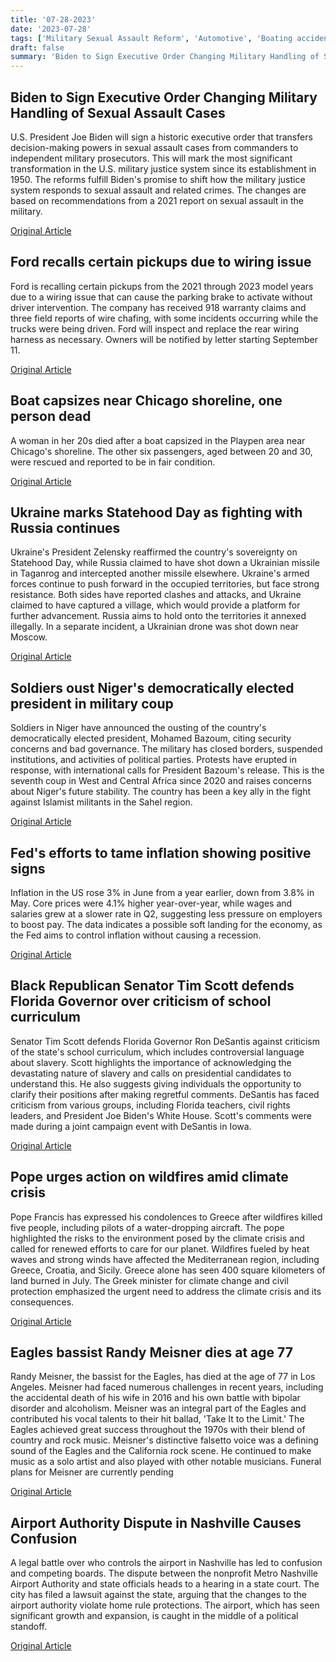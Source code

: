 ```yaml
---
title: '07-28-2023'
date: '2023-07-28'
tags: ['Military Sexual Assault Reform', 'Automotive', 'Boating accident', 'Ukraine-Russia conflict', 'Military Coup', 'Inflation', 'Black Republican Senator, Florida Governor, school curriculum, slavery, criticism, presidential candidates', 'Wildfires', 'Obituary', 'Airport Authority']
draft: false
summary: 'Biden to Sign Executive Order Changing Military Handling of Sexual Assault Cases...'
---
```


## Biden to Sign Executive Order Changing Military Handling of Sexual Assault Cases
U.S. President Joe Biden will sign a historic executive order that transfers decision-making powers in sexual assault cases from commanders to independent military prosecutors. This will mark the most significant transformation in the U.S. military justice system since its establishment in 1950. The reforms fulfill Biden's promise to shift how the military justice system responds to sexual assault and related crimes. The changes are based on recommendations from a 2021 report on sexual assault in the military.

[Original Article](https://abcnews.go.com/Politics/biden-executive-order-military-sexual-assault/story?id=101761776)

## Ford recalls certain pickups due to wiring issue
Ford is recalling certain pickups from the 2021 through 2023 model years due to a wiring issue that can cause the parking brake to activate without driver intervention. The company has received 918 warranty claims and three field reports of wire chafing, with some incidents occurring while the trucks were being driven. Ford will inspect and replace the rear wiring harness as necessary. Owners will be notified by letter starting September 11.

[Original Article](https://abcnews.go.com/US/wireStory/ford-recalls-870k-150-pickups-us-parking-brakes-101765193)

## Boat capsizes near Chicago shoreline, one person dead
A woman in her 20s died after a boat capsized in the Playpen area near Chicago's shoreline. The other six passengers, aged between 20 and 30, were rescued and reported to be in fair condition.

[Original Article](https://abcnews.go.com/US/wireStory/woman-dies-6-people-hospitalized-after-boat-hits-101768487)

## Ukraine marks Statehood Day as fighting with Russia continues
Ukraine's President Zelensky reaffirmed the country's sovereignty on Statehood Day, while Russia claimed to have shot down a Ukrainian missile in Taganrog and intercepted another missile elsewhere. Ukraine's armed forces continue to push forward in the occupied territories, but face strong resistance. Both sides have reported clashes and attacks, and Ukraine claimed to have captured a village, which would provide a platform for further advancement. Russia aims to hold onto the territories it annexed illegally. In a separate incident, a Ukrainian drone was shot down near Moscow.

[Original Article](https://abcnews.go.com/International/wireStory/russia-ukrainian-drone-shot-moscow-101760277)

## Soldiers oust Niger's democratically elected president in military coup
Soldiers in Niger have announced the ousting of the country's democratically elected president, Mohamed Bazoum, citing security concerns and bad governance. The military has closed borders, suspended institutions, and activities of political parties. Protests have erupted in response, with international calls for President Bazoum's release. This is the seventh coup in West and Central Africa since 2020 and raises concerns about Niger's future stability. The country has been a key ally in the fight against Islamist militants in the Sahel region.

[Original Article](https://abcnews.go.com/International/nigers-military-announces-ousting-president-bazoum-apparent-coup/story?id=101709266)

## Fed's efforts to tame inflation showing positive signs
Inflation in the US rose 3% in June from a year earlier, down from 3.8% in May. Core prices were 4.1% higher year-over-year, while wages and salaries grew at a slower rate in Q2, suggesting less pressure on employers to boost pay. The data indicates a possible soft landing for the economy, as the Fed aims to control inflation without causing a recession.

[Original Article](https://abcnews.go.com/US/wireStory/inflation-gauge-closely-tracked-fed-falls-lowest-level-101766561)

## Black Republican Senator Tim Scott defends Florida Governor over criticism of school curriculum
Senator Tim Scott defends Florida Governor Ron DeSantis against criticism of the state's school curriculum, which includes controversial language about slavery. Scott highlights the importance of acknowledging the devastating nature of slavery and calls on presidential candidates to understand this. He also suggests giving individuals the opportunity to clarify their positions after making regretful comments. DeSantis has faced criticism from various groups, including Florida teachers, civil rights leaders, and President Joe Biden's White House. Scott's comments were made during a joint campaign event with DeSantis in Iowa.

[Original Article](https://abcnews.go.com/US/wireStory/scott-criticizes-desantis-support-floridas-slavery-curriculum-stump-101766302)

## Pope urges action on wildfires amid climate crisis
Pope Francis has expressed his condolences to Greece after wildfires killed five people, including pilots of a water-dropping aircraft. The pope highlighted the risks to the environment posed by the climate crisis and called for renewed efforts to care for our planet. Wildfires fueled by heat waves and strong winds have affected the Mediterranean region, including Greece, Croatia, and Sicily. Greece alone has seen 400 square kilometers of land burned in July. The Greek minister for climate change and civil protection emphasized the urgent need to address the climate crisis and its consequences.

[Original Article](https://abcnews.go.com/International/wireStory/exclusion-zone-set-greek-military-base-after-wildfires-101762355)

## Eagles bassist Randy Meisner dies at age 77
Randy Meisner, the bassist for the Eagles, has died at the age of 77 in Los Angeles. Meisner had faced numerous challenges in recent years, including the accidental death of his wife in 2016 and his own battle with bipolar disorder and alcoholism. Meisner was an integral part of the Eagles and contributed his vocal talents to their hit ballad, 'Take It to the Limit.' The Eagles achieved great success throughout the 1970s with their blend of country and rock music. Meisner's distinctive falsetto voice was a defining sound of the Eagles and the California rock scene. He continued to make music as a solo artist and also played with other notable musicians. Funeral plans for Meisner are currently pending

[Original Article](https://abcnews.go.com/Entertainment/wireStory/randy-meisner-founding-member-eagles-singer-limit-dies-101747911)

## Airport Authority Dispute in Nashville Causes Confusion
A legal battle over who controls the airport in Nashville has led to confusion and competing boards. The dispute between the nonprofit Metro Nashville Airport Authority and state officials heads to a hearing in a state court. The city has filed a lawsuit against the state, arguing that the changes to the airport authority violate home rule protections. The airport, which has seen significant growth and expansion, is caught in the middle of a political standoff.

[Original Article](https://abcnews.go.com/Politics/wireStory/charge-nashvilles-airport-us-tennessee-officials-disagree-new-101757879)
